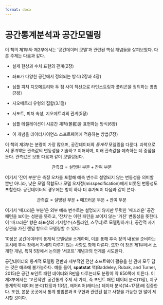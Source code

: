 ```yaml
---
format: docx
---
```


# 공간통계분석과 공간모델링 {.unnumbered page-break-before="always"}

이 책의 제1부와 제2부에서는 '공간데이터 모델'과 관련된 핵심 개념들을 살펴보았다. 다룬 주제는 다음과 같다.

-   실제 현상과 수치 표현의 관계(2장)

-   좌표가 다양한 공간에서 정의되는 방식(2장과 4장)

-   심플 피처 지오메트리와 두 점 사이 직선으로 라인스트링과 폴리곤을 정의하는 방법(3장)

-   지오메트리 유형의 집합(3.1절)

-   서포트, 피처 속성, 지오메트리의 관계(5장)

-   심플 테셀레이션이 시공간 체적(볼륨)을 표현하는 방식(6장)

-   이 개념을 데이터사이언스 소프트웨어에 적용하는 방법(7장)

이 책의 제3부는 분량이 가장 많으며, 공간데이터의 *통계적* 모델링을 다룬다. 과학으로서 *통계학*은 관측값의 변동성을 기술하고 이해하며, 미래 관측값을 예측하는 데 중점을 둔다. 관측값은 보통 다음과 같이 모델링된다.

$$
\text{관측값}=\text{설명된 부분}+\text{잔여 부분}
$$

여기서 '잔여 부분'은 측정 오차를 포함해 예측 변수로 설명되지 않는 변동성을 의미할 뿐만 아니라, 낮은 모델 적합도나 모델 오지정(misspecification)에서 비롯된 변동성도 포함한다. 공간데이터의 경우에는 항이 하나 더 추가되어 다음과 같이 쓴다.

$$
\text{관측값}=\text{설명된 부분}+\text{매끄러운 부분}+\text{잔여 부분}
$$

여기서 '매끄러운 부분'은 외부 예측 변수로는 설명되지 않지만 뚜렷한 '매끄러운' 공간 패턴을 보이는 성분을 뜻하고, '잔차'는 이런 패턴을 보이지 않는 '거친' 변동성을 뜻한다. 이 '매끄러운' 항은 좌표상의 기저함수(스플라인, 스무더)로 모델링하거나, 공간적 자기상관을 가진 랜덤 항으로 모델링할 수 있다.

10장은 공간데이터의 통계적 모델링을 소개하며, 이를 통해 후속 장의 내용을 준비하는 동시에 후속 장에서 자세히 다루지 않는 사항도 함께 다룬다. 또한 이 장은 제1부에서 소개한 개념, 특히 5장에서 논의한 ‘서포트’ 개념과의 연계를 시도한다.

공간데이터의 통계적 모델링 전반과 세부적인 전산 소프트웨어 활용을 한 권에 모두 담는 것은 애초에 불가능하다. 예를 들어, **spatstat** 책(Baddeley, Rubak, and Turner, 2015)은 공간 포인트 패턴 데이터와 R만을 다루는데도 분량이 약 850쪽에 이른다. 이 제3부에서는 ‘고전적인’ 공간통계 주제 세 가지, 즉 포인트 패턴 데이터 분석(11장), 지구통계학적 데이터 분석(12장과 13장), 에어리어(래티스) 데이터 분석(14\~17장)에 집중한다. 또한, 본문 곳곳에서 통계 방법론과 R 구현과 관련된 참고 사항을 가능한 한 많이 제시할 것이다.

